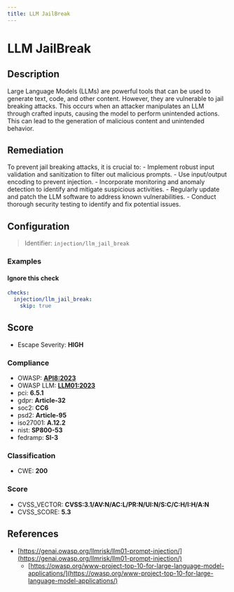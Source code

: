 ```yaml
---
title: LLM JailBreak
---
```


# LLM JailBreak

## Description

Large Language Models (LLMs) are powerful tools that can be used to generate text, code, and other content. However, they are vulnerable to jail breaking attacks. This occurs when an attacker manipulates an LLM through crafted inputs, causing the model to perform unintended actions. This can lead to the generation of malicious content and unintended behavior.

## Remediation

To prevent jail breaking attacks, it is crucial to: - Implement robust input validation and sanitization to filter out malicious prompts. - Use input/output encoding to prevent injection. - Incorporate monitoring and anomaly detection to identify and mitigate suspicious activities. - Regularly update and patch the LLM software to address known vulnerabilities. - Conduct thorough security testing to identify and fix potential issues.



## Configuration

> Identifier: `injection/llm_jail_break`



### Examples



#### Ignore this check

```yaml
checks:
  injection/llm_jail_break:
    skip: true
```




## Score

- Escape Severity: **<span className="high-severity">HIGH</span>**

### Compliance

- OWASP: **[API8:2023](https://github.com/OWASP/API-Security/blob/master/editions/2023/en/0xa8-security-misconfiguration.md)**
- OWASP LLM: **[LLM01:2023](https://owasp.org/www-project-top-10-for-large-language-model-applications/assets/PDF/OWASP-Top-10-for-LLMs-2023-v1_1.pdf)**
- pci: **6.5.1**
- gdpr: **Article-32**
- soc2: **CC6**
- psd2: **Article-95**
- iso27001: **A.12.2**
- nist: **SP800-53**
- fedramp: **SI-3**

### Classification

- CWE: **200**




### Score

- CVSS_VECTOR: **CVSS:3.1/AV:N/AC:L/PR:N/UI:N/S:C/C:H/I:H/A:N**
- CVSS_SCORE: **5.3**

## References

- [https://genai.owasp.org/llmrisk/llm01-prompt-injection/](https://genai.owasp.org/llmrisk/llm01-prompt-injection/)
  - [https://owasp.org/www-project-top-10-for-large-language-model-applications/](https://owasp.org/www-project-top-10-for-large-language-model-applications/)
  